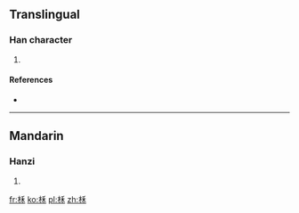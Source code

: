 ==Translingual==

===Han character===
{{Han char|rn=75|rad=木|as=05|sn=9|four=|canj=木竹木 (DHD)}}

# {{defn|Han|sort=木05}}

====References====
* {{Han ref|kx=0518.120|dkj=14607|dj=0906.120|hdz=21184.090|uh=67C7|ud=26567}}

----

==Mandarin==

===Hanzi===
{{cmn-hanzi|pin=[[hé]] ([[he2]])|wg=ho<sup>2</sup>}}

# {{defn|lang=cmn|sort=木05}}

[[fr:柇]]
[[ko:柇]]
[[pl:柇]]
[[zh:柇]]